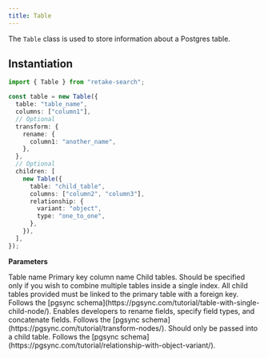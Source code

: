 ```yaml
---
title: Table
---
```


The `Table` class is used to store information about a Postgres table.

## Instantiation

```typescript Typescript
import { Table } from "retake-search";

const table = new Table({
  table: "table_name",
  columns: ["column1"],
  // Optional
  transform: {
    rename: {
      column1: "another_name",
    },
  },
  // Optional
  children: [
    new Table({
      table: "child_table",
      columns: ["column2", "column3"],
      relationship: {
        variant: "object",
        type: "one_to_one",
      },
    }),
  ],
});
```

**Parameters**

<ParamField body="table" type="str" required>
  Table name
</ParamField>
<ParamField body="columns" type="str" required>
  Primary key column name
</ParamField>
<ParamField body="children" type="Dict[str, Any]">
  Child tables. Should be specified only if you wish to combine multiple tables
  inside a single index. All child tables provided must be linked to the primary
  table with a foreign key. Follows the [pgsync
  schema](https://pgsync.com/tutorial/table-with-single-child-node/).
</ParamField>
<ParamField body="transform" type="Dict[str, Any]">
  Enables developers to rename fields, specify field types, and concatenate
  fields. Follows the [pgsync
  schema](https://pgsync.com/tutorial/transform-nodes/).
</ParamField>
<ParamField body="relationship" type="Dict[str, Any]">
  Should only be passed into a child table. Follows the [pgsync
  schema](https://pgsync.com/tutorial/relationship-with-object-variant/).
</ParamField>
